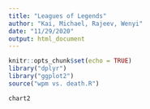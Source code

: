 ```yaml
---
title: "Leagues of Legends"
author: "Kai, Michael, Rajeev, Wenyi"
date: "11/29/2020"
output: html_document
---
```


```r
knitr::opts_chunk$set(echo = TRUE)
library("dplyr")
library("ggplot2")
source("wpm vs. death.R")
```

```r
chart2
```